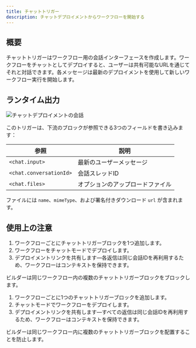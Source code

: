 ```yaml
---
title: チャットトリガー
description: チャットデプロイメントからワークフローを開始する
---
```



## 概要

チャットトリガーはワークフロー用の会話インターフェースを作成します。ワークフローをチャットとしてデプロイすると、ユーザーは共有可能なURLを通じてそれと対話できます。各メッセージは最新のデプロイメントを使用して新しいワークフロー実行を開始します。

## ランタイム出力

<div className='flex justify-center my-6'>
  <Image
    src='/static/triggers/chat-trigger-light.png'
    alt='チャットデプロイメントの会話'
    width={400}
    height={250}
    className='rounded-xl border border-border shadow-sm'
  />
</div>

このトリガーは、下流のブロックが参照できる3つのフィールドを書き込みます：

| 参照 | 説明 |
|-----------|-------------|
| `<chat.input>` | 最新のユーザーメッセージ |
| `<chat.conversationId>` | 会話スレッドID |
| `<chat.files>` | オプションのアップロードファイル |

ファイルには `name`、`mimeType`、および署名付きダウンロード `url` が含まれます。

## 使用上の注意

1. ワークフローごとにチャットトリガーブロックを1つ追加します。
2. ワークフローをチャットモードでデプロイします。
3. デプロイメントリンクを共有します—各返信は同じ会話IDを再利用するため、ワークフローはコンテキストを保持できます。

<Callout type="info">
ビルダーは同じワークフロー内の複数のチャットトリガーブロックをブロックします。
</Callout>

1. ワークフローごとに1つのチャットトリガーブロックを追加します。
2. チャットモードでワークフローをデプロイします。
3. デプロイメントリンクを共有します—すべての返信は同じ会話IDを再利用するため、ワークフローはコンテキストを保持できます。

<Callout type="info">
ビルダーは同じワークフロー内に複数のチャットトリガーブロックを配置することを防止します。
</Callout>
